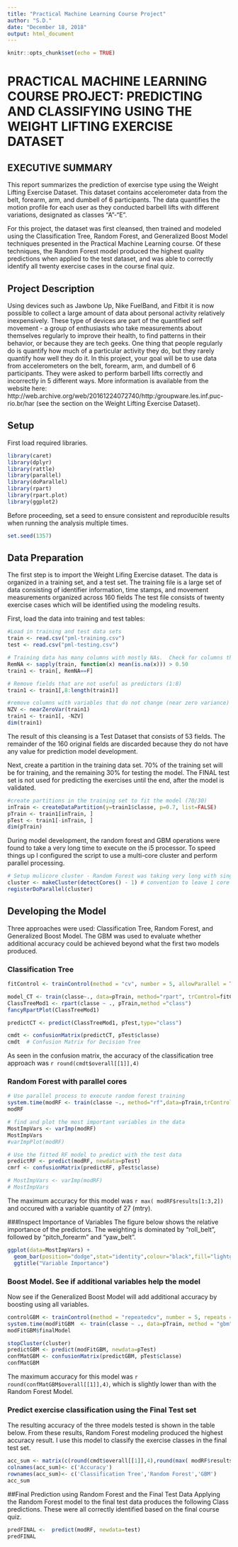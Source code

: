 ```yaml
---
title: "Practical Machine Learning Course Project"
author: "S.D."
date: "December 18, 2018"
output: html_document
---
```


```r
knitr::opts_chunk$set(echo = TRUE)
```

# PRACTICAL MACHINE LEARNING COURSE PROJECT:  PREDICTING AND CLASSIFYING USING THE WEIGHT LIFTING EXERCISE DATASET

## EXECUTIVE SUMMARY
This report summarizes the prediction of exercise type using the Weight Lifting Exercise Dataset.  This dataset contains accelerometer data from the belt, forearm, arm, and dumbell of 6 participants.  The data quantifies the motion profile for each user as they conducted barbell lifts with different variations, designated as classes "A"-"E".  

For this project, the dataset was first cleansed, then trained and modeled using the Classification Tree, Random Forest, and Generalized Boost Model techniques presented in the Practical Machine Learning course.   Of these techniques, the Random Forest model produced the highest quality predictions when applied to the test dataset, and was able to correctly identify all twenty exercise cases in the course final quiz.

## Project Description
Using devices such as Jawbone Up, Nike FuelBand, and Fitbit it is now possible to collect a large amount of data about personal activity relatively inexpensively. These type of devices are part of the quantified self movement - a group of enthusiasts who take measurements about themselves regularly to improve their health, to find patterns in their behavior, or because they are tech geeks. One thing that people regularly do is quantify how much of a particular activity they do, but they rarely quantify how well they do it. In this project, your goal will be to use data from accelerometers on the belt, forearm, arm, and dumbell of 6 participants. They were asked to perform barbell lifts correctly and incorrectly in 5 different ways. More information is available from the website here: http://web.archive.org/web/20161224072740/http:/groupware.les.inf.puc-rio.br/har (see the section on the Weight Lifting Exercise Dataset).

## Setup
First load required libraries.

```r
library(caret)
library(dplyr)
library(rattle)
library(parallel)
library(doParallel)
library(rpart)
library(rpart.plot)
library(ggplot2)
```

Before proceeding, set a seed to ensure consistent and reproducible results when running the analysis multiple times.
```r
set.seed(1357)
```

## Data Preparation
The first step is to import the Weight Lifing Exercise dataset.  The data is organized in a training set, and a test set.  The training file is a large set of data consisting of identifier information, time stamps, and movement measurements organized across 160 fields  The test file consists of twenty exercise cases which will be identified using the modeling results.

First, load the data into training and test tables:
```r
#Load in training and test data sets
train <- read.csv("pml-training.csv")
test <- read.csv("pml-testing.csv")

# Training data has many columns with mostly NAs.  Check for columns that are over half populated with "NAs" and reemove columns
RemNA <- sapply(train, function(x) mean(is.na(x))) > 0.50
train1 <- train[, RemNA==F]

# Remove fields that are not useful as predictors (1:8) 
train1 <- train1[,8:length(train1)]

#remove columns with variables that do not change (near zero variance)
NZV <- nearZeroVar(train1)
train1 <- train1[, -NZV]
dim(train1)
```
The result of this cleansing is a Test Dataset that consists of 53 fields.  The remainder of the 160 original fields are discarded because they do not have any value for prediction model development. 

Next, create a partition in the training data set.  70% of the training set will be for training, and the remaining 30% for testing the model.  The FINAL test set is not used for predicting the exercises until the end, after the model is validated.
```r
#create partitions in the training set to fit the model (70/30)
inTrain <- createDataPartition(y=train1$classe, p=0.7, list=FALSE)
pTrain <- train1[inTrain, ]
pTest <- train1[-inTrain, ]
dim(pTrain)
```

During model development, the random forest and GBM operations were found to take a very long time to execute on the i5 processor. To speed things up I configured the script to use a multi-core cluster and perform parallel processing.  
```r
# Setup mulicore cluster - Random Forest was taking very long with single core
cluster <- makeCluster(detectCores() - 1) # convention to leave 1 core for OS
registerDoParallel(cluster)
```

## Developing the Model
Three approaches were used:  Classification Tree, Random Forest, and Generalized Boost Model.  The GBM was used to evaluate whether additional accuracy could be achieved beyond what the first two models produced.

### Classification Tree  

```r
fitControl <- trainControl(method = "cv", number = 5, allowParallel = TRUE)

model_CT <- train(classe~., data=pTrain, method="rpart", trControl=fitControl)
ClassTreeMod1 <- rpart(classe ~ ., pTrain,method ="class")
fancyRpartPlot(ClassTreeMod1)

predictCT <- predict(ClassTreeMod1, pTest,type="class")

cmdt <- confusionMatrix(predictCT, pTest$classe)
cmdt  # Confusion Matrix for Decision Tree
```
As seen in the confusion matrix, the accuracy of the classification tree approach was `r round(cmdt$overall[[1]],4)`

### Random Forest with parallel cores
```r
# Use parallel process to execute random forest training
system.time(modRF <- train(classe ~., method="rf",data=pTrain,trControl = fitControl))
modRF

# find and plot the most important variables in the data
MostImpVars <- varImp(modRF)
MostImpVars
#varImpPlot(modRF)

# Use the fitted RF model to predict with the test data 
predictRF <- predict(modRF, newdata=pTest)
cmrf <- confusionMatrix(predictRF, pTest$classe)

# MostImpVars <- varImp(modRF)
# MostImpVars
```
The maximum accuracy for this model was `r max( modRF$results[1:3,2])` and occured with a variable quantity of 27 (mtry). 

###Inspect Importance of Variables
The figure below shows the relative importance of the predictors.  The weighting is dominated by "roll_belt", followed by "pitch_forearm" and "yaw_belt".   
```r
ggplot(data=MostImpVars) + 
  geom_bar(position="dodge",stat="identity",colour="black",fill="lightgreen") + 
  ggtitle("Variable Importance")  
```

###  Boost Model.  See if additional variables help the model  

Now see if the Generalized Boost Model will add additional accuracy by boosting using all variables.  

```r
controlGBM <- trainControl(method = "repeatedcv", number = 5, repeats = 1)
system.time(modFitGBM  <- train(classe ~ ., data=pTrain, method = "gbm",trControl = controlGBM, verbose = FALSE))
modFitGBM$finalModel

stopCluster(cluster)
predictGBM <- predict(modFitGBM, newdata=pTest)
confMatGBM <- confusionMatrix(predictGBM, pTest$classe)
confMatGBM
```
The maximum accuracy for this model was `r  round(confMatGBM$overall[[1]],4)`, which is slightly lower than with the Random Forest Model.  


### Predict exercise classification using the Final Test set   
The resulting accuracy of the three models tested is shown in the table below.  From these results, Random Forest modeling produced the highest accuracy result. I use this model to classify the exercise classes in the final test set.  

```r
acc_sum <- matrix(c(round(cmdt$overall[[1]],4),round(max( modRF$results[1:3,2]),4), round(confMatGBM$overall[[1]],4)),ncol=1)
colnames(acc_sum)<- c('Accuracy')
rownames(acc_sum)<- c('Classification Tree','Random Forest','GBM')
acc_sum
```

##Final Prediction using Random Forest and the Final Test Data
Applying the Random Forest model to the final test data produces the following Class predictions.  These were all correctly identified based on the final course quiz.

```r
predFINAL <-  predict(modRF, newdata=test)
predFINAL
```
